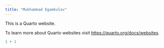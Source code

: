 ```yaml
---
title: "Mukhammad Egamkulov"
---
```


This is a Quarto website.

To learn more about Quarto websites visit <https://quarto.org/docs/websites>.

```r
1 + 1
```
